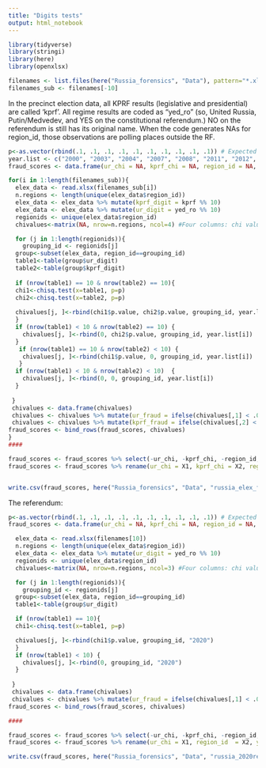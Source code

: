 ```yaml
---
title: "Digits tests"
output: html_notebook
---
```


```r
library(tidyverse)
library(stringi)
library(here)
library(openxlsx)

filenames <- list.files(here("Russia_forensics", "Data"), pattern="*.xlsx", full.names=TRUE)
filenames_sub <- filenames[-10]


```

In the precinct election data, all KPRF results (legislative and presidential) are called 'kprf'. All regime results are coded as "yed_ro" (so, United Russia, Putin/Medvedev, and YES on the constitutional referendum.) NO on the referendum is still has its original name.  When the code generates NAs for region_id, those observations are polling places outside the RF.

```r
p<-as.vector(rbind(.1, .1, .1, .1, .1, .1, .1, .1, .1, .1)) # Expected uniform distribution
year.list <- c("2000", "2003", "2004", "2007", "2008", "2011", "2012", "2016", "2018", "2021") #Do referendum separately
fraud_scores <- data.frame(ur_chi = NA, kprf_chi = NA, region_id = NA, year = NA, ur_fraud = NA, kprf_fraud = NA)

for(i in 1:length(filenames_sub)){
  elex_data <- read.xlsx(filenames_sub[i])
  n.regions <- length(unique(elex_data$region_id))
  elex_data <- elex_data %>% mutate(kprf_digit = kprf %% 10)
  elex_data <- elex_data %>% mutate(ur_digit = yed_ro %% 10)
  regionids <- unique(elex_data$region_id)
  chivalues<-matrix(NA, nrow=n.regions, ncol=4) #Four columns: chi values for two parties, year, and regionid

  for (j in 1:length(regionids)){
    grouping_id <- regionids[j]
  group<-subset(elex_data, region_id==grouping_id)
  table1<-table(group$ur_digit)
  table2<-table(group$kprf_digit)
  
  if (nrow(table1) == 10 & nrow(table2) == 10){
  chi1<-chisq.test(x=table1, p=p)
  chi2<-chisq.test(x=table2, p=p)
  
  chivalues[j, ]<-rbind(chi1$p.value, chi2$p.value, grouping_id, year.list[i])  
  }
  if (nrow(table1) < 10 & nrow(table2) == 10) {
    chivalues[j, ]<-rbind(0, chi2$p.value, grouping_id, year.list[i])  
  }
   if (nrow(table1) == 10 & nrow(table2) < 10) {
    chivalues[j, ]<-rbind(chi1$p.value, 0, grouping_id, year.list[i])  
   }
  if (nrow(table1) < 10 & nrow(table2) < 10)  {
    chivalues[j, ]<-rbind(0, 0, grouping_id, year.list[i])  
  }
  
 }
 chivalues <- data.frame(chivalues) 
 chivalues <- chivalues %>% mutate(ur_fraud = ifelse(chivalues[,1] < .05, 1, 0))
 chivalues <- chivalues %>% mutate(kprf_fraud = ifelse(chivalues[,2] < .05, 1, 0))
fraud_scores <- bind_rows(fraud_scores, chivalues)
}
####

fraud_scores <- fraud_scores %>% select(-ur_chi, -kprf_chi, -region_id, -year)
fraud_scores <- fraud_scores %>% rename(ur_chi = X1, kprf_chi = X2, region_id = X3, year = X4)


write.csv(fraud_scores, here("Russia_forensics", "Data", "russia_elex_fraudscores.csv"))

```

The referendum:

```r
p<-as.vector(rbind(.1, .1, .1, .1, .1, .1, .1, .1, .1, .1)) # Expected uniform distribution
fraud_scores <- data.frame(ur_chi = NA, kprf_chi = NA, region_id = NA, year = NA, ur_fraud = NA, kprf_fraud = NA)

  elex_data <- read.xlsx(filenames[10])
  n.regions <- length(unique(elex_data$region_id))
  elex_data <- elex_data %>% mutate(ur_digit = yed_ro %% 10)
  regionids <- unique(elex_data$region_id)
  chivalues<-matrix(NA, nrow=n.regions, ncol=3) #Four columns: chi values for yes result, year, and regionid

  for (j in 1:length(regionids)){
    grouping_id <- regionids[j]
  group<-subset(elex_data, region_id==grouping_id)
  table1<-table(group$ur_digit)

  if (nrow(table1) == 10){
  chi1<-chisq.test(x=table1, p=p)

  chivalues[j, ]<-rbind(chi1$p.value, grouping_id, "2020")  
  }
  if (nrow(table1) < 10) {
    chivalues[j, ]<-rbind(0, grouping_id, "2020")  
  }
  
 }
 chivalues <- data.frame(chivalues) 
 chivalues <- chivalues %>% mutate(ur_fraud = ifelse(chivalues[,1] < .05, 1, 0))
fraud_scores <- bind_rows(fraud_scores, chivalues)

####

fraud_scores <- fraud_scores %>% select(-ur_chi, -kprf_chi, -region_id, -year, -kprf_fraud)
fraud_scores <- fraud_scores %>% rename(ur_chi = X1, region_id  = X2, year = X3)

write.csv(fraud_scores, here("Russia_forensics", "Data", "russia_2020ref_fraudscores.csv"))

```

